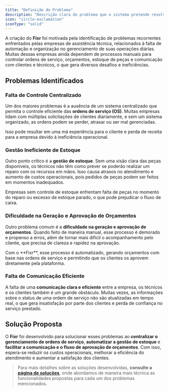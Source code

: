 ```yaml
---
title: "Definição do Problema"
description: "Descrição clara do problema que o sistema pretende resolver."
icon: "circle-exclamation"
iconType: "solid"
---
```


A criação do **Fixr** foi motivada pela identificação de problemas recorrentes enfrentados pelas empresas de assistência técnica, relacionados à falta de automação e organização no gerenciamento de suas operações diárias. Muitas dessas empresas ainda dependem de processos manuais para controlar ordens de serviço, orçamentos, estoque de peças e comunicação com clientes e técnicos, o que gera diversos desafios e ineficiências.

## Problemas Identificados

### Falta de Controle Centralizado

Um dos maiores problemas é a ausência de um sistema centralizado que permita o controle eficiente das **ordens de serviço (OS)**. Muitas empresas lidam com múltiplas solicitações de clientes diariamente, e sem um sistema organizado, as ordens podem se perder, atrasar ou ser mal gerenciadas.

<Warning>
    Isso pode resultar em uma má experiência para o cliente e perda de receita para a empresa devido
    à ineficiência operacional.
</Warning>

### Gestão Ineficiente de Estoque

Outro ponto crítico é a **gestão de estoque**. Sem uma visão clara das peças disponíveis, os técnicos não têm como prever se poderão realizar um reparo com os recursos em mãos. Isso causa atrasos no atendimento e aumento de custos operacionais, pois pedidos de peças podem ser feitos em momentos inadequados.

<Info>
    Empresas sem controle de estoque enfrentam falta de peças no momento do reparo ou excesso de
    estoque parado, o que pode prejudicar o fluxo de caixa.
</Info>

### Dificuldade na Geração e Aprovação de Orçamentos

Outro problema comum é a **dificuldade na geração e aprovação de orçamentos**. Quando feito de maneira manual, esse processo é demorado e propenso a erros, além de tornar mais difícil o acompanhamento pelo cliente, que precisa de clareza e rapidez na aprovação.

<Tip>
    Com o **Fixr**, esse processo é automatizado, gerando orçamentos com base nas ordens de serviço
    e permitindo que os clientes os aprovem diretamente pela plataforma.
</Tip>

### Falta de Comunicação Eficiente

A falta de uma **comunicação clara e eficiente** entre a empresa, os técnicos e os clientes também é um grande obstáculo. Muitas vezes, as informações sobre o status de uma ordem de serviço não são atualizadas em tempo real, o que gera insatisfação por parte dos clientes e perda de confiança no serviço prestado.

## Solução Proposta

O **Fixr** foi desenvolvido para solucionar esses problemas ao **centralizar o gerenciamento de ordens de serviço**, **automatizar a gestão de estoque** e **facilitar a comunicação e o fluxo de aprovação de orçamentos**. Com isso, espera-se reduzir os custos operacionais, melhorar a eficiência do atendimento e aumentar a satisfação dos clientes.

> Para mais detalhes sobre as soluções desenvolvidas, **consulte a [página de soluções](modelo/regras-de-negocio/solucoes)**, onde abordamos de maneira mais técnica as funcionalidades propostas para cada um dos problemas mencionados.
